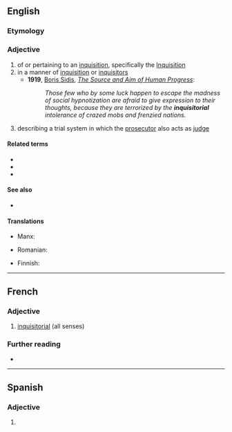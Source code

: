 ==English==
{{wikipedia|Inquisitorial system}}

===Etymology===
{{suffix|inquisitor|ial|lang=en}}

===Adjective===
{{en-adj}}

# of or pertaining to an [[inquisition]], specifically the [[Inquisition]]
# in a manner of [[inquisition]] or [[inquisitors]]
#* '''1919''', [[w:Boris Sidis|Boris Sidis]], ''[[s:The Source and Aim of Human Progress|The Source and Aim of Human Progress]]'':
#*: ''Those few who by some luck happen to escape the madness of social hypnotization are afraid to give expression to their thoughts, because they are terrorized by the '''inquisitorial''' intolerance of crazed mobs and frenzied nations.''
# {{lb|en|legal}} describing a trial system in which the [[prosecutor]] also acts as [[judge]]

====Related terms====
* {{l|en|inquest}}
* {{l|en|inquisition}}
* {{l|en|inquisitor}}

====See also====
* {{sense|legal}} {{l|en|procurator}}

====Translations====
{{trans-top|Of or pertaining to an inquisition}}
* Manx: {{t|gv|ard-eyshtagh}}
{{trans-mid}}
* Romanian: {{t+|ro|inchizitorial}}
{{trans-bottom}}

{{trans-top|describing a trial system in which the prosecutor also acts as judge}}
* Finnish: {{t+|fi|inkvisitorinen}}
{{trans-mid}}
{{trans-bottom}}

----

==French==

===Adjective===
{{fr-adj}}

# [[#English|inquisitorial]] (all senses)

===Further reading===
* {{R:TLFi}}

----

==Spanish==

===Adjective===
{{es-adj|pl=inquisitoriales}}

# {{l|en|inquisitorial}}